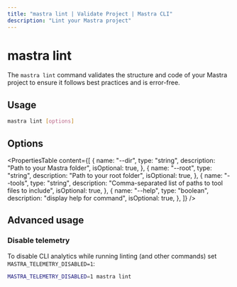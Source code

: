 ---
title: "mastra lint | Validate Project | Mastra CLI"
description: "Lint your Mastra project"
---

# mastra lint

The `mastra lint` command validates the structure and code of your Mastra project to ensure it follows best practices and is error-free.

## Usage

```bash
mastra lint [options]
```

## Options

<PropertiesTable
  content={[
    {
      name: "--dir",
      type: "string",
      description: "Path to your Mastra folder",
      isOptional: true,
    },
    {
      name: "--root",
      type: "string",
      description: "Path to your root folder",
      isOptional: true,
    },
    {
      name: "--tools",
      type: "string",
      description: "Comma-separated list of paths to tool files to include",
      isOptional: true,
    },
    {
      name: "--help",
      type: "boolean",
      description: "display help for command",
      isOptional: true,
    },
  ]}
/>

## Advanced usage

### Disable telemetry

To disable CLI analytics while running linting (and other commands) set
`MASTRA_TELEMETRY_DISABLED=1`:

```bash copy
MASTRA_TELEMETRY_DISABLED=1 mastra lint
```
